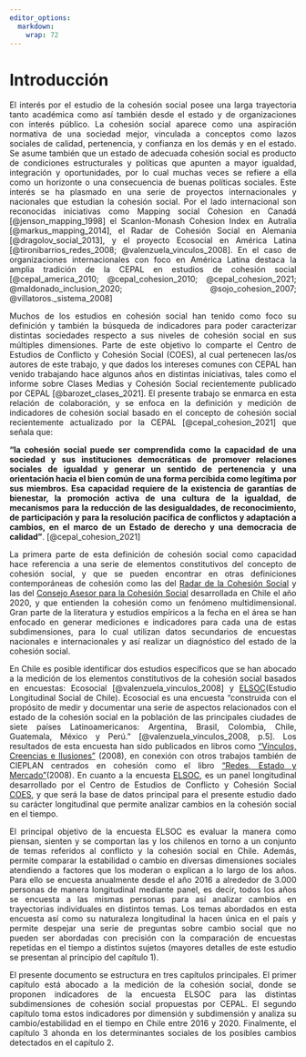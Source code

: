 ```yaml
---
editor_options:
  markdown:
    wrap: 72
---
```


# Introducción {-}

<div style="text-align: justify">

El interés por el estudio de la cohesión social posee una larga trayectoria tanto académica como así también desde el estado y de organizaciones con interés público. La cohesión social aparece como una aspiración normativa de una sociedad mejor, vinculada a conceptos como lazos sociales de calidad, pertenencia, y confianza en los demás y en el estado. Se asume también que un estado de adecuada cohesión social es producto de condiciones estructurales y políticas que apunten a mayor igualdad, integración y oportunidades, por lo cual muchas veces se refiere a ella como un horizonte o una consecuencia de buenas políticas sociales. Este interés se ha plasmado en una serie de proyectos internacionales y nacionales que estudian la cohesión social. Por el lado internacional son reconocidas iniciativas como Mapping social Cohesion en Canadá [@jenson_mapping_1998] el Scanlon-Monash Cohesion Index en Autralia [@markus_mapping_2014], el Radar de Cohesión Social en Alemania [@dragolov_social_2013], y el proyecto Ecosocial en América Latina [@tironibarrios_redes_2008; @valenzuela_vinculos_2008]. En el caso de organizaciones internacionales con foco en América Latina destaca la amplia tradición de la CEPAL en estudios de cohesión social [@cepal_america_2010; @cepal_cohesion_2010; @cepal_cohesion_2021; @maldonado_inclusion_2020; @sojo_cohesion_2007; @villatoros._sistema_2008]

Muchos de los estudios en cohesión social han tenido como foco su definición y también la búsqueda de indicadores para poder caracterizar distintas sociedades respecto a sus niveles de cohesión social en sus múltiples dimensiones. Parte de este objetivo lo comparte el Centro de Estudios de Conflicto y Cohesión Social (COES), al cual pertenecen las/os autores de este trabajo, y que dados los intereses comunes con CEPAL han venido trabajando hace algunos años en distintas iniciativas, tales como el informe sobre Clases Medias y Cohesión Social recientemente publicado por CEPAL [@barozet_clases_2021]. El presente trabajo se enmarca en esta relación de colaboración, y se enfoca en la definición y medición de indicadores de cohesión social basado en el concepto de cohesión social recientemente actualizado por la CEPAL [@cepal_cohesion_2021] que señala que:

**“la cohesión social puede ser comprendida como la capacidad de una  sociedad y sus instituciones democráticas de promover relaciones sociales de igualdad y generar un sentido de  pertenencia y una orientación hacia el bien común de una forma percibida como legítima por sus miembros. Esa  capacidad requiere de la existencia de garantías de bienestar, la promoción activa de una cultura de la  igualdad, de mecanismos para la reducción de las desigualdades, de reconocimiento, de participación y para  la resolución pacífica de conflictos y adaptación a cambios, en el marco de un Estado de derecho y una  democracia de calidad”**. [@cepal_cohesion_2021]

La primera parte de esta definición de cohesión social como capacidad hace referencia a una serie de elementos constitutivos del concepto de cohesión social, y que se pueden encontrar en otras definiciones contemporáneas de cohesión como las del [Radar de la Cohesión Social](https://www.bertelsmann-stiftung.de/en/publications/publication/did/social-cohesion-radar/) y las del [Consejo Asesor para la Cohesión Social](https://www.desarrollosocialyfamilia.gob.cl/storage/docs/Informe_Final_Consejo_Cohesion_Social.pdf) desarrollada en Chile el año 2020, y que entienden la cohesión como un fenómeno multidimensional. Gran parte de la literatura y estudios empíricos a la fecha en el área se han enfocado en generar mediciones e indicadores para cada una de estas subdimensiones, para lo cual utilizan datos secundarios de encuestas nacionales e internacionales y así realizar un diagnóstico del estado de la cohesión social.

En Chile es posible identificar dos estudios específicos que se han abocado a la medición de los elementos constitutivos de la cohesión social basados en encuestas: Ecosocial [@valenzuela_vinculos_2008] y [ELSOC](https://coes.cl/encuesta-panel/)(Estudio Longitudinal Social de Chile). Ecosocial es una encuesta "construida con el propósito de medir y documentar una serie de aspectos relacionados con el estado de la cohesión social en la población de las principales ciudades de siete países Latinoamericanos: Argentina, Brasil, Colombia, Chile, Guatemala, México y Perú." [@valenzuela_vinculos_2008, p.5]. Los resultados de esta encuesta han sido publicados en libros como ["Vínculos, Creencias e Ilusiones"](https://www.cieplan.org/wp-content/uploads/2019/12/Libro_Completo_Vinculos_Creencia_e_Ilusiones.pdf) (2008), en conexión con otros trabajos también de CIEPLAN centrados en cohesión como el libro ["Redes, Estado y Mercado"](https://www.cieplan.org/wp-content/uploads/2019/12/Libro_Completo_Redes_Estado_y_Mercado_compressed.pdf)(2008). En cuanto a la encuesta [ELSOC](https://coes.cl/encuesta-panel/), es un panel longitudinal desarrollado por el Centro de Estudios de Conflicto y Cohesión Social [COES](https://www.coes.cl/), y que será la base de datos principal para el presente estudio dado su carácter longitudinal que permite analizar cambios en la cohesión social en el tiempo.

El principal objetivo de la encuesta ELSOC es evaluar la manera como piensan, sienten y se comportan las y los chilenos en torno a un conjunto de temas referidos al conflicto y la cohesión social en Chile. Además, permite comparar la estabilidad o cambio en diversas dimensiones sociales atendiendo a factores que los moderan o explican a lo largo de los años. Para ello se encuesta anualmente desde el año 2016 a alrededor de 3.000 personas de manera longitudinal mediante panel, es decir, todos los años se encuesta a las mismas personas para así analizar cambios en trayectorias individuales en distintos temas. Los temas abordados  en esta encuesta así como su naturaleza longitudinal la hacen única en el país y permite despejar una serie de preguntas sobre cambio social que no pueden ser abordadas con precisión con la comparación de encuestas repetidas en el tiempo a distintos sujetos (mayores detalles de este estudio se presentan al principio del capítulo 1).

El presente documento se estructura en tres capítulos principales. El primer capítulo está abocado a la medición de la cohesión social, donde se proponen indicadores de la encuesta ELSOC para las distintas subdimensiones de cohesión social propuestas por CEPAL. El segundo capítulo toma estos indicadores por dimensión y subdimensión y analiza su cambio/estabilidad en el tiempo en Chile entre 2016 y 2020. Finalmente, el capítulo 3 ahonda en los determinantes sociales de los posibles cambios detectados en el capítulo 2.

